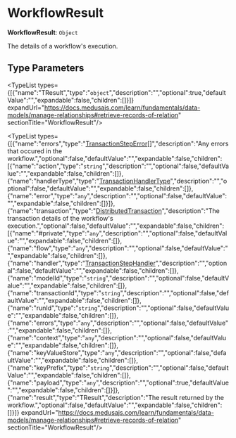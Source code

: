 
# WorkflowResult

 **WorkflowResult**: `Object`

The details of a workflow's execution.

## Type Parameters

<TypeList types={[{"name":"TResult","type":"`object`","description":"","optional":true,"defaultValue":"","expandable":false,"children":[]}]} expandUrl="https://docs.medusajs.com/learn/fundamentals/data-models/manage-relationships#retrieve-records-of-relation" sectionTitle="WorkflowResult"/>

<TypeList types={[{"name":"errors","type":"[TransactionStepError](../../classes/workflows.TransactionStepError/page.mdx)[]","description":"Any errors that occured in the workflow.","optional":false,"defaultValue":"","expandable":false,"children":[{"name":"action","type":"`string`","description":"","optional":false,"defaultValue":"","expandable":false,"children":[]},{"name":"handlerType","type":"[TransactionHandlerType](../../enums/workflows.TransactionHandlerType/page.mdx)","description":"","optional":false,"defaultValue":"","expandable":false,"children":[]},{"name":"error","type":"`any`","description":"","optional":false,"defaultValue":"","expandable":false,"children":[]}]},{"name":"transaction","type":"[DistributedTransaction](../../classes/workflows.DistributedTransaction/page.mdx)","description":"The transaction details of the workflow's execution.","optional":false,"defaultValue":"","expandable":false,"children":[{"name":"#private","type":"`any`","description":"","optional":false,"defaultValue":"","expandable":false,"children":[]},{"name":"flow","type":"`any`","description":"","optional":false,"defaultValue":"","expandable":false,"children":[]},{"name":"handler","type":"[TransactionStepHandler](../workflows.TransactionStepHandler/page.mdx)","description":"","optional":false,"defaultValue":"","expandable":false,"children":[]},{"name":"modelId","type":"`string`","description":"","optional":false,"defaultValue":"","expandable":false,"children":[]},{"name":"transactionId","type":"`string`","description":"","optional":false,"defaultValue":"","expandable":false,"children":[]},{"name":"runId","type":"`string`","description":"","optional":false,"defaultValue":"","expandable":false,"children":[]},{"name":"errors","type":"`any`","description":"","optional":false,"defaultValue":"","expandable":false,"children":[]},{"name":"context","type":"`any`","description":"","optional":false,"defaultValue":"","expandable":false,"children":[]},{"name":"keyValueStore","type":"`any`","description":"","optional":false,"defaultValue":"","expandable":false,"children":[]},{"name":"keyPrefix","type":"`string`","description":"","optional":false,"defaultValue":"","expandable":false,"children":[]},{"name":"payload","type":"`any`","description":"","optional":true,"defaultValue":"","expandable":false,"children":[]}]},{"name":"result","type":"TResult","description":"The result returned by the workflow.","optional":false,"defaultValue":"","expandable":false,"children":[]}]} expandUrl="https://docs.medusajs.com/learn/fundamentals/data-models/manage-relationships#retrieve-records-of-relation" sectionTitle="WorkflowResult"/>
